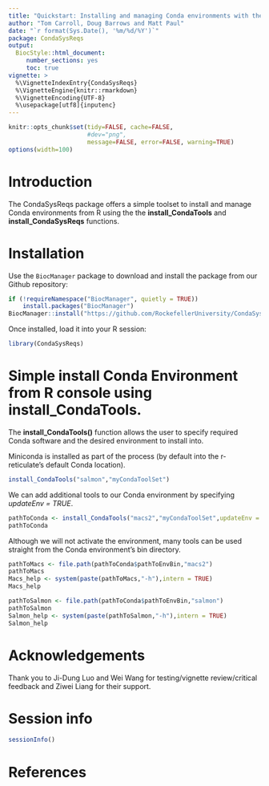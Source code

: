 ```yaml
---
title: "Quickstart: Installing and managing Conda environments with the CondaSysReqs package"
author: "Tom Carroll, Doug Barrows and Matt Paul"
date: "`r format(Sys.Date(), '%m/%d/%Y')`"
package: CondaSysReqs
output:
  BiocStyle::html_document:
     number_sections: yes
     toc: true
vignette: >
  %\VignetteIndexEntry{CondaSysReqs}
  %\VignetteEngine{knitr::rmarkdown}
  %\VignetteEncoding{UTF-8}
  %\usepackage[utf8]{inputenc}
---
```

 
```r
knitr::opts_chunk$set(tidy=FALSE, cache=FALSE,
                      #dev="png",
                      message=FALSE, error=FALSE, warning=TRUE)
options(width=100)
```

# Introduction

The CondaSysReqs package offers a simple toolset to install and manage Conda environments from R using the the **install_CondaTools**  and **install_CondaSysReqs** functions.

# Installation

Use the `BiocManager` package to download and install the package from our Github repository:

```r
if (!requireNamespace("BiocManager", quietly = TRUE))
    install.packages("BiocManager")
BiocManager::install("https://github.com/RockefellerUniversity/CondaSysReqs")
```

Once installed, load it into your R session:

```r
library(CondaSysReqs)
```


# Simple install Conda Environment from R console using **install_CondaTools**. 

The  **install_CondaTools()** function allows the user to specify required Conda software and the desired environment to install into.

Miniconda is installed as part of the process (by default into the r-reticulate's default Conda location).

```r
install_CondaTools("salmon","myCondaToolSet")
```

We can add additional tools to our Conda environment by specifying *updateEnv = TRUE*.

```r
pathToConda <- install_CondaTools("macs2","myCondaToolSet",updateEnv = TRUE)
pathToConda
```

Although we will not activate the environment, many tools can be used straight from the Conda environment's bin directory.

```r
pathToMacs <- file.path(pathToConda$pathToEnvBin,"macs2")
pathToMacs
Macs_help <- system(paste(pathToMacs,"-h"),intern = TRUE)
Macs_help

pathToSalmon <- file.path(pathToConda$pathToEnvBin,"salmon")
pathToSalmon
Salmon_help <- system(paste(pathToSalmon,"-h"),intern = TRUE)
Salmon_help
```

# Acknowledgements
Thank you to Ji-Dung Luo and Wei Wang for testing/vignette review/critical feedback and Ziwei Liang for their support.

# Session info

```r
sessionInfo()
```

# References

